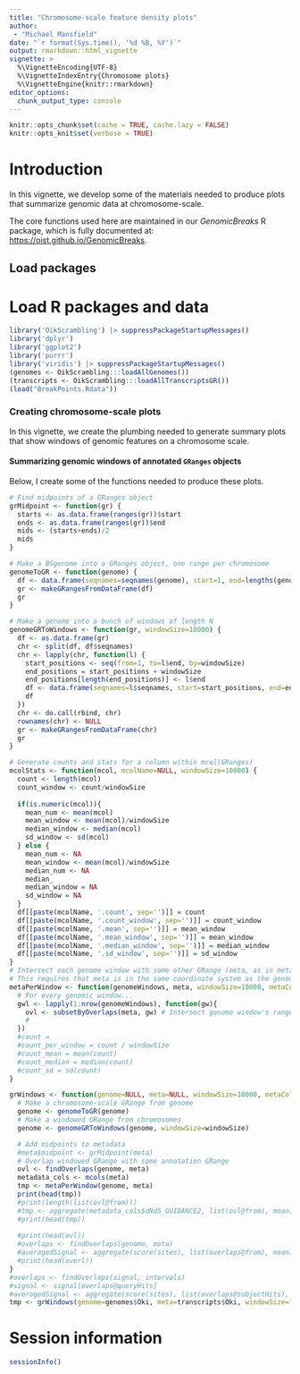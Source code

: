 ```yaml
---
title: "Chromosome-scale feature density plots"
author: 
 - "Michael Mansfield"
date: "`r format(Sys.time(), '%d %B, %Y')`"
output: rmarkdown::html_vignette
vignette: >
  %\VignetteEncoding{UTF-8}
  %\VignetteIndexEntry{Chromosome plots}
  %\VignetteEngine{knitr::rmarkdown}
editor_options: 
  chunk_output_type: console
---
```


```r
knitr::opts_chunk$set(cache = TRUE, cache.lazy = FALSE)
knitr::opts_knit$set(verbose = TRUE)
```

# Introduction

In this vignette, we develop some of the materials needed to produce plots that summarize genomic data at chromosome-scale.

The core functions used here are maintained in our _GenomicBreaks_ R package,
which is fully documented at: <https://oist.github.io/GenomicBreaks>.

## Load packages

# Load R packages and data

```r
library('OikScrambling') |> suppressPackageStartupMessages()
library('dplyr')
library('ggplot2')
library('purrr')
library('viridis') |> suppressPackageStartupMessages()
(genomes <- OikScrambling:::loadAllGenomes())
(transcripts <- OikScrambling:::loadAllTranscriptsGR())
(load("BreakPoints.Rdata"))
```

### Creating chromosome-scale plots
In this vignette, we create the plumbing needed to generate summary plots that show windows of genomic features on a chromosome scale. 

#### Summarizing genomic windows of annotated `GRanges` objects
Below, I create some of the functions needed to produce these plots.

```r
# Find midpoints of a GRanges object
grMidpoint <- function(gr) {
  starts <- as.data.frame(ranges(gr))$start
  ends <- as.data.frame(ranges(gr))$end
  mids <- (starts+ends)/2
  mids
}

# Make a BSgenome into a GRanges object, one range per chromosome
genomeToGR <- function(genome) {
  df <- data.frame(seqnames=seqnames(genome), start=1, end=lengths(genome), strand="*")
  gr <- makeGRangesFromDataFrame(df)
  gr
}

# Make a genome into a bunch of windows of length N
genomeGRToWindows <- function(gr, windowSize=10000) {
  df <- as.data.frame(gr)
  chr <- split(df, df$seqnames)
  chr <- lapply(chr, function(l) {
    start_positions <- seq(from=1, to=l$end, by=windowSize)
    end_positions = start_positions + windowSize
    end_positions[length(end_positions)] <- l$end
    df <- data.frame(seqnames=l$seqnames, start=start_positions, end=end_positions)
    df
  })
  chr <- do.call(rbind, chr)
  rownames(chr) <- NULL
  gr <- makeGRangesFromDataFrame(chr)
  gr
}

# Generate counts and stats for a column within mcol(GRanges)
mcolStats <- function(mcol, mcolName=NULL, windowSize=10000) {
  count <- length(mcol)
  count_window <- count/windowSize
  
  if(is.numeric(mcol)){
    mean_num <- mean(mcol)
    mean_window <- mean(mcol)/windowSize
    median_window <- median(mcol)
    sd_window <- sd(mcol)
  } else {
    mean_num <- NA
    mean_window <- mean(mcol)/windowSize
    median_num <- NA
    median_
    median_window = NA
    sd_window = NA
  }
  df[[paste(mcolName, '.count', sep='')]] = count
  df[[paste(mcolName, '.count_window', sep='')]] = count_window
  df[[paste(mcolName, '.mean', sep='')]] = mean_window
  df[[paste(mcolName, '.mean_window', sep='')]] = mean_window
  df[[paste(mcolName, '.median_window', sep='')]] = median_window
  df[[paste(mcolName, '.sd_window', sep='')]] = sd_window
}
# Intersect each genome window with some other GRange (meta, as in metadata)
# This requires that meta is in the same coordinate system as the genome
metaPerWindow <- function(genomeWindows, meta, windowSize=10000, metaCols=NULL) {
  # For every genomic window...
  gwl <- lapply(1:nrow(genomeWindows), function(gw){
    ovl <- subsetByOverlaps(meta, gw) # Intersect genome window's range with metadata
    # 
  })
  #count = 
  #count_per_window = count / windowSize
  #count_mean = mean(count)
  #count_median = median(count)
  #count_sd = sd(count)
}

grWindows <- function(genome=NULL, meta=NULL, windowSize=10000, metaCols=NULL){
  # Make a chromosome-scale GRange from genome
  genome <- genomeToGR(genome)
  # Make a windowed GRange from chromosomes
  genome <- genomeGRToWindows(genome, windowSize=windowSize)

  # Add midpoints to metadata
  #meta$midpoint <- grMidpoint(meta)
  # Overlap windowed GRange with some annotation GRange
  ovl <- findOverlaps(genome, meta)
  metadata_cols <- mcols(meta)
  tmp <- metaPerWindow(genome, meta)
  print(head(tmp))
  #print(length(list(ovl@from)))
  #tmp <- aggregate(metadata_cols$dNdS_GUIDANCE2, list(ovl@from), mean)
  #print(head(tmp))
  
  #print(head(ovl))
  #overlaps <- findOverlaps(genome, meta)
  #averagedSignal <- aggregate(score(sites), list(overlaps@from), mean)
  #print(head(overl))
}
#overlaps <- findOverlaps(signal, intervals)
#signal <- signal[overlaps@queryHits]
#averagedSignal <- aggregate(score(sites), list(overlaps@subjectHits), mean)
tmp <- grWindows(genome=genomes$Oki, meta=transcripts$Oki, windowSize=10000)
```



# Session information

```r
sessionInfo()
```


